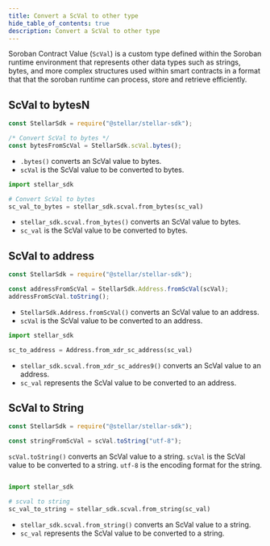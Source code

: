 ```yaml
---
title: Convert a ScVal to other type
hide_table_of_contents: true
description: Convert a ScVal to other type
---
```



Soroban Contract Value (`ScVal`) is a custom type defined within the Soroban runtime environment that represents other data types such as strings, bytes, and more complex structures used within smart contracts in a format that that the soroban runtime can process, store and retrieve efficiently.

## ScVal to bytesN

<Tabs groupId="language">
<TabItem value="js" label="JS">

```js
const StellarSdk = require("@stellar/stellar-sdk");

/* Convert ScVal to bytes */
const bytesFromScVal = StellarSdk.scVal.bytes();
```

- `.bytes()` converts an ScVal value to bytes.
- `scVal` is the ScVal value to be converted to bytes.

</TabItem>
<TabItem value="python" label="Python">

```python
import stellar_sdk

# Convert ScVal to bytes
sc_val_to_bytes = stellar_sdk.scval.from_bytes(sc_val)
```

- `stellar_sdk.scval.from_bytes()` converts an ScVal value to bytes.
- `sc_val` is the ScVal value to be converted to bytes.

</TabItem>
</Tabs>

## ScVal to address

<Tabs groupId="language">
<TabItem value="js" label="JS">

```js
const StellarSdk = require("@stellar/stellar-sdk");

const addressFromScVal = StellarSdk.Address.fromScVal(scVal);
addressFromScVal.toString();
```

- `StellarSdk.Address.fromScVal()` converts an ScVal value to an address.
- `scVal` is the ScVal value to be converted to an address.

</TabItem>
<TabItem value="python" label="Python">

```python
import stellar_sdk

sc_to_address = Address.from_xdr_sc_address(sc_val)
```

- `stellar_sdk.scval.from_xdr_sc_addres9()` converts an ScVal value to an address.
- `sc_val` represents the ScVal value to be converted to an address.

</TabItem>
</Tabs>

## ScVal to String

<Tabs groupId="language">
<TabItem value="js" label="JS">

```js
const StellarSdk = require("@stellar/stellar-sdk");

const stringFromScVal = scVal.toString("utf-8");
```

`scVal.toString()` converts an ScVal value to a string. `scVal` is the ScVal value to be converted to a string. `utf-8` is the encoding format for the string.

</TabItem>
<TabItem value="python" label="Python">

```python

import stellar_sdk

# scval to string
sc_val_to_string = stellar_sdk.scval.from_string(sc_val)
```

- `stellar_sdk.scval.from_string()` converts an ScVal value to a string.
- `sc_val` represents the ScVal value to be converted to a string.

</TabItem>
</Tabs>
